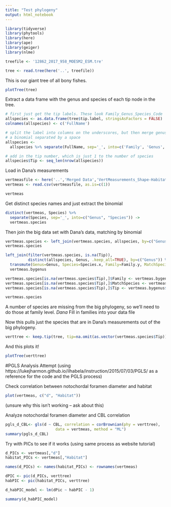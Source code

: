 ```yaml
---
title: "Test phylogeny"
output: html_notebook
---
```


```r
library(tidyverse)
library(phytools)
library(here)
library(ape)
library(geiger)
library(nlme)
```

```r
treefile <- '12862_2017_958_MOESM2_ESM.tre'
```

```r
tree <- read.tree(here('..', treefile))
```

This is our giant tree of all bony fishes.
```r
plotTree(tree)
```

Extract a data frame with the genus and species of each tip node in the tree.
```r
# first just get the tip labels. These look Family_Genus_Species_Code
allspecies <- as.data.frame(tree$tip.label, stringsAsFactors = FALSE) 
colnames(allspecies) <- c('FullName')

# split the label into columns on the underscores, but then merge genus and species again into
# a binomial separated by a space
allspecies <- 
  allspecies %>% separate(FullName, sep='_', into=c('Family', 'Genus', 'Species'), extra='drop')

# add in the tip number, which is just 1 to the number of species
allspecies$Tip <- seq_len(nrow(allspecies))
```

Load in Dana's measurements
```r
vertmeasfile <- here('..','Merged Data','VertMeasurements_Shape-Habitat.csv')
vertmeas <- read.csv(vertmeasfile, as.is=c(1))
```

```r
vertmeas
```

Get distinct species names and just extract the binomial
```r
distinct(vertmeas, Species) %>%
  separate(Species, sep='_', into=c("Genus", "Species")) ->
  vertmeas.species
```

Then join the big data set with Dana's data, matching by binomial
```r
vertmeas.species <- left_join(vertmeas.species, allspecies, by=c("Genus", "Species"))
vertmeas.species
```

```r
left_join(filter(vertmeas.species, is.na(Tip)),
          distinct(allspecies, Genus, .keep_all=TRUE), by=c("Genus")) %>%
  transmute(Genus=Genus, Species=Species.x, Family=Family.y, MatchSpecies=Species.y, Tip=Tip.y) ->
  vertmeas.bygenus
```

```r
vertmeas.species[is.na(vertmeas.species$Tip),]$Family <- vertmeas.bygenus$Family
vertmeas.species[is.na(vertmeas.species$Tip),]$MatchSpecies <- vertmeas.bygenus$MatchSpecies
vertmeas.species[is.na(vertmeas.species$Tip),]$Tip <- vertmeas.bygenus$Tip

vertmeas.species
```

A number of species are missing from the big phylogeny, so we'll need to do those at family level.
*Dana* Fill in families into your data file

Now this pulls just the species that are in Dana's measurements out of the big phylogeny.
```r
verttree <- keep.tip(tree, tip=na.omit(as.vector(vertmeas.species$Tip)))
```

And this plots it!
```r
plotTree(verttree)
```

#PGLS Analysis Attempt 
(using https://lukejharmon.github.io/ilhabela/instruction/2015/07/03/PGLS/ as a reference for the code and the PGLS process)

Check correlation between notochordal foramen diameter and habitat
```r
plot(vertmeas, c("d", "Habitat"))
```
(unsure why this isn't working -- ask about this)

Analyze notochordal foramen diameter and CBL correlation
```r
pgls_d_CBL<- gls(d ~ CBL, correlation = corBrownian(phy = verttree),
                      data = vertmeas, method = "ML")
summary(pgls_d_CBL)
```

Try with PICs to see if it works (using same process as website tutorial)
```r
d_PICs <- vertmeas[,"d"]
habitat_PICs <- vertmeas[,"Habitat"]

names(d_PICs) <- names(habitat_PICs) <- rownames(vertmeas)

dPIC <- pic(d_PICs, verttree)
habPIC <- pic(habitat_PICs, verttree)

d_habPIC_model <- lm(dPic ~ habPIC - 1)

summary(d_habPIC_model)
```










